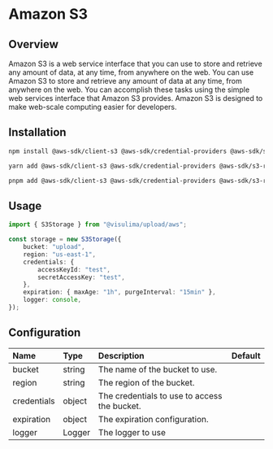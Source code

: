 # Amazon S3

## Overview

Amazon S3 is a web service interface that you can use to store and retrieve any amount of data, at any time, from anywhere on the web.
You can use Amazon S3 to store and retrieve any amount of data at any time, from anywhere on the web.
You can accomplish these tasks using the simple web services interface that Amazon S3 provides.
Amazon S3 is designed to make web-scale computing easier for developers.

## Installation

```sh
npm install @aws-sdk/client-s3 @aws-sdk/credential-providers @aws-sdk/s3-request-presigner @aws-sdk/signature-v4-crt aws-crt
```

```sh
yarn add @aws-sdk/client-s3 @aws-sdk/credential-providers @aws-sdk/s3-request-presigner @aws-sdk/signature-v4-crt aws-crt
```

```sh
pnpm add @aws-sdk/client-s3 @aws-sdk/credential-providers @aws-sdk/s3-request-presigner @aws-sdk/signature-v4-crt aws-crt
```

## Usage

```ts
import { S3Storage } from "@visulima/upload/aws";

const storage = new S3Storage({
    bucket: "upload",
    region: "us-east-1",
    credentials: {
        accessKeyId: "test",
        secretAccessKey: "test",
    },
    expiration: { maxAge: "1h", purgeInterval: "15min" },
    logger: console,
});
```

## Configuration

| Name        | Type   | Description                                  | Default   |
|:------------|:-------|:---------------------------------------------|:----------|
| bucket      | string | The name of the bucket to use.               |           |
| region      | string | The region of the bucket.                    |           |
| credentials | object | The credentials to use to access the bucket. |           |
| expiration  | object | The expiration configuration.                |           |
| logger      | Logger | The logger to use                            |           |
